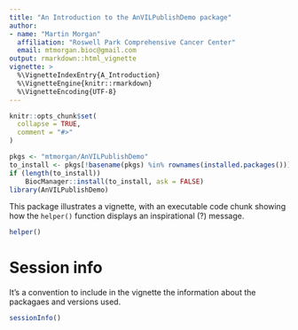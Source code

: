 ```yaml
---
title: "An Introduction to the AnVILPublishDemo package"
author:
- name: "Martin Morgan"
  affiliation: "Roswell Park Comprehensive Cancer Center"
  email: mtmorgan.bioc@gmail.com
output: rmarkdown::html_vignette
vignette: >
  %\VignetteIndexEntry{A_Introduction}
  %\VignetteEngine{knitr::rmarkdown}
  %\VignetteEncoding{UTF-8}
---
```


```r
knitr::opts_chunk$set(
  collapse = TRUE,
  comment = "#>"
)
```

```r
pkgs <- "mtmorgan/AnVILPublishDemo"
to_install <- pkgs[!basename(pkgs) %in% rownames(installed.packages())]
if (length(to_install))
    BiocManager::install(to_install, ask = FALSE)
library(AnVILPublishDemo)
```

This package illustrates a vignette, with an executable code chunk
showing how the `helper()` function displays an inspirational (?)
message.

```r
helper()
```

# Session info

It's a convention to include in the vignette the information about the
packagaes and versions used.

```r
sessionInfo()
```
